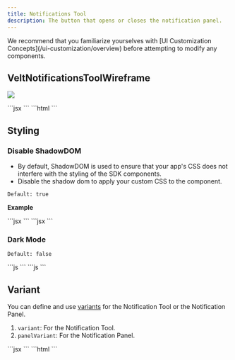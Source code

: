 ```yaml
---
title: Notifications Tool
description: The button that opens or closes the notification panel.
---
```


<Note>
We recommend that you familiarize yourselves with [UI Customization Concepts](/ui-customization/overview) before attempting to modify any components.
</Note>


## VeltNotificationsToolWireframe

![](/images/customization/notification/notification-tool.png)


<Tabs>
<Tab title="React / Next.js">
```jsx
<VeltWireframe>
    <VeltNotificationsToolWireframe>
        <VeltNotificationsToolWireframe.Icon />
        <VeltNotificationsToolWireframe.UnreadIcon />
        <VeltNotificationsToolWireframe.UnreadCount />
        <VeltNotificationsToolWireframe.Label />
    </VeltNotificationsToolWireframe>
</VeltWireframe>
```
</Tab>
<Tab title="Other Frameworks">
```html
<velt-wireframe style="display:none;">
    <velt-notifications-tool-wireframe>
        <velt-notifications-tool-icon-wireframe></velt-notifications-tool-icon-wireframe>
        <velt-notifications-tool-unread-icon-wireframe></velt-notifications-tool-unread-icon-wireframe>
        <velt-notifications-tool-unread-count-wireframe></velt-notifications-tool-unread-count-wireframe>
        <velt-notifications-tool-label-wireframe></velt-notifications-tool-label-wireframe>
    </velt-notifications-tool-wireframe>
</velt-wireframe>
```
</Tab>
</Tabs>

## Styling
### Disable ShadowDOM
- By default, ShadowDOM is used to ensure that your app's CSS does not interfere with the styling of the SDK components.
- Disable the shadow dom to apply your custom CSS to the component.

`Default: true`

**Example**

<Tabs>

<Tab title="React / Next.js">
```jsx
<VeltNotificationsTool shadowDom={false} panelShadowDom={false} />
```

</Tab>

<Tab title="Other Frameworks">
```jsx
<velt-notifications-tool shadow-dom="false" panel-shadow-dom="false"></velt-notifications-tool>
```

</Tab>

</Tabs>


### Dark Mode

`Default: false`

<Tabs>

<Tab title="React / Next.js">
```js
<VeltNotificationsTool darkMode={true} />
```
</Tab>

<Tab title="Other Frameworks">
```js
<velt-notifications-tool dark-mode="true"></velt-notifications-tool>
```
</Tab>

</Tabs>

## Variant
You can define and use [variants](/ui-customization/layout#variants) for the Notification Tool or the Notification Panel.

1. `variant`: For the Notification Tool.
2. `panelVariant`: For the Notification Panel.

<Tabs>
<Tab title="React / Next.js">
```jsx
<VeltNotificationsTool variant='tool1' panelVariant='panel1'/>
```
</Tab>
<Tab title="Other Frameworks">
```html
<velt-notifications-tool variant='tool1' panel-variant='panel1'/>
```
</Tab>
</Tabs>

